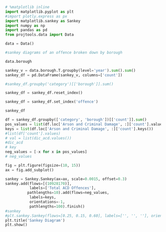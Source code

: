 ```python
# %matplotlib inline
import matplotlib.pyplot as plt
#import plotly.express as px
import matplotlib.sankey as Sankey
import numpy as np
import pandas as pd
from projtools.data import Data

data = Data()

#sankey diagrams of an offence broken down by borough
```

```python
data.borough
```

```python
sankey_v = data.borough.T.groupby(level='year').sum().sum()
sankey_df = pd.DataFrame(sankey_v, columns=['count'])
```

```python
#sankey_df.groupby('category')[['borough']].sum()
```

```python
sankey_df = sankey_df.reset_index()
```

```python
sankey_df = sankey_df.set_index('offence')
```

```python
sankey_df
```

```python
df = sankey_df.groupby(['category', 'borough'])[['count']].sum()
pos_values = list(df.loc['Arson and Criminal Damage', :]['count'].values)
keys = list(df.loc['Arson and Criminal Damage', :]['count'].keys())
#list(df['count'].values)
# val = list(dic_acd.values())
#dic_acd
# key
neg_values = [-x for x in pos_values]
# neg_values
```

```python
fig = plt.figure(figsize=(10, 15))
ax = fig.add_subplot()

sankey = Sankey.Sankey(ax=ax, scale=0.0015, offset=0.3)
sankey.add(flows=[(10928170)],
           labels=['Total ACD Offences'],
          pathlengths=10).add(flows=neg_values,
           labels=keys,
           orientations=-1,
           pathlengths=100).finish()
#sankey
#plt.sankey.Sankey(flows=[0.25, 0.15, 0.60], labels=['', '', ''], orientations=[-1, 1, 0]).finish()
plt.title('Sankey Diagram')
plt.show()
```
